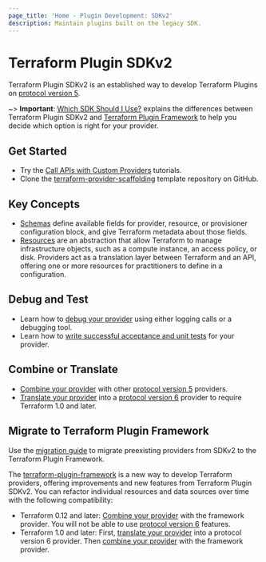 ```yaml
---
page_title: 'Home - Plugin Development: SDKv2'
description: Maintain plugins built on the legacy SDK.
---
```


# Terraform Plugin SDKv2

Terraform Plugin SDKv2 is an established way to develop Terraform Plugins on [protocol version 5](/terraform/plugin/how-terraform-works#protocol-version-5).

~> **Important**: [Which SDK Should I Use?](/terraform/plugin/which-sdk) explains the differences between Terraform Plugin SDKv2 and [Terraform Plugin Framework](/terraform/plugin/framework) to help you decide which option is right for your provider.

## Get Started

- Try the [Call APIs with Custom Providers](https://learn.hashicorp.com/collections/terraform/providers?utm_source=WEBSITE&utm_medium=WEB_IO&utm_offer=ARTICLE_PAGE&utm_content=DOCS) tutorials.
- Clone the [terraform-provider-scaffolding](https://github.com/hashicorp/terraform-provider-scaffolding) template repository on GitHub.

## Key Concepts

- [Schemas](/terraform/plugin/sdkv2/schemas) define available fields for provider, resource, or provisioner configuration block, and give Terraform metadata about those fields.
- [Resources](/terraform/plugin/sdkv2/resources) are an abstraction that allow Terraform to manage infrastructure objects, such as a compute instance, an access policy, or disk. Providers act as a translation layer between Terraform and an API, offering one or more resources for practitioners to define in a configuration.

## Debug and Test

- Learn how to [debug your provider](/terraform/plugin/sdkv2/debugging) using either logging calls or a debugging tool.
- Learn how to [write successful acceptance and unit tests](/terraform/plugin/sdkv2/testing) for your provider.

## Combine or Translate

* [Combine your provider](/terraform/plugin/mux/combining-protocol-version-5-providers) with other [protocol version 5](/terraform/plugin/how-terraform-works#protocol-version-5) providers.
* [Translate your provider](/terraform/plugin/mux/translating-protocol-version-5-to-6) into a [protocol version 6](/terraform/plugin/how-terraform-works#protocol-version-6) provider to require Terraform 1.0 and later.

## Migrate to Terraform Plugin Framework

Use the [migration guide](/terraform/plugin/framework/migrating) to migrate preexisting providers from SDKv2 to the Terraform Plugin Framework.

The [terraform-plugin-framework](/terraform/plugin/framework) is a new way to develop Terraform providers, offering improvements and new features from Terraform Plugin SDKv2. You can refactor individual resources and data sources over time with the following compatibility:

* Terraform 0.12 and later: [Combine your provider](/terraform/plugin/mux/combining-protocol-version-5-providers) with the framework provider. You will not be able to use [protocol version 6](/terraform/plugin/how-terraform-works#protocol-version-6) features.
* Terraform 1.0 and later: First, [translate your provider](/terraform/plugin/mux/translating-protocol-version-5-to-6) into a protocol version 6 provider. Then [combine your provider](/terraform/plugin/mux/combining-protocol-version-6-providers) with the framework provider.
